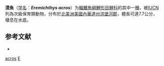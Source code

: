 {{Speciesbox
| taxon = Eremichthys acros
| status = VU
| status_system = IUCN3.1
| binomial_authority = [[Hubbs|Hubbs]] & [[Miller|Miller]], 1948
| synonyms = 
}}

'''漠魚'''（[[学名|学名]]：'''''Eremichthys acros'''''）为[[輻鰭魚綱|輻鰭魚綱]][[鯉形目|鯉形目]][[鲤科|鲤科]]的其中一[[種|種]]，被[[IUCN|IUCN]]列為次級保育類動物，分布於[[北美洲|北美洲]][[美國|美國]][[內華達州|內華達州]][[洪堡河郡|洪堡河郡]]，體長可達7.7公分，棲息在水底。

==参考文献==
*{{FishBase_species|genus=Eremichthys|species=acros|year=2011|month=12}}

{{鯉形目小作品}}
{{Taxonbar}}
[[Category:漠鱼属|acros]]
[[Category:1948年描述的鱼类|E]]